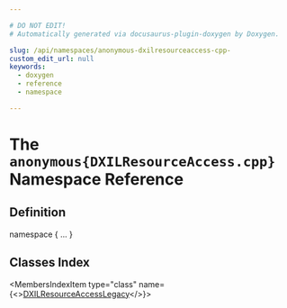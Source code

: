 ```yaml
---

# DO NOT EDIT!
# Automatically generated via docusaurus-plugin-doxygen by Doxygen.

slug: /api/namespaces/anonymous-dxilresourceaccess-cpp-
custom_edit_url: null
keywords:
  - doxygen
  - reference
  - namespace

---
```





# The `anonymous{DXILResourceAccess.cpp}` Namespace Reference

<DoxygenPage pluginConfig={pluginConfig}>



## Definition

<CodeBlock>namespace &#123; ... &#125;</CodeBlock>

## Classes Index

<MembersIndex>

<MembersIndexItem
  type="class"
  name={<><a href="/docs/api/classes/anonymous-namespace-dxilresourceaccess-cpp-/dxilresourceaccesslegacy">DXILResourceAccessLegacy</a></>}>
</MembersIndexItem>

</MembersIndex>


</DoxygenPage>
